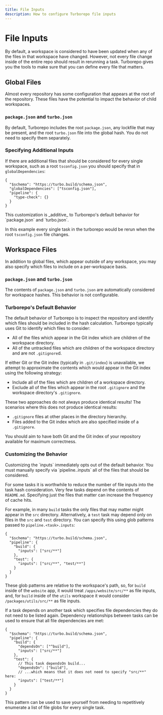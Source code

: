 ```yaml
---
title: File Inputs
description: How to configure Turborepo file inputs
---
```



# File Inputs

By default, a workspace is considered to have been updated when any of the files in that workspace have changed. However, not every file change inside of the entire repo should result in rerunning a task. Turborepo gives you the tools to make sure that you can define every file that matters.

## Global Files

Almost every repository has some configuration that appears at the root of the repository. These files have the potential to impact the behavior of child workspaces.

### `package.json` and `turbo.json`

By default, Turborepo includes the root `package.json`, any lockfile that may be present, and the root `turbo.json` file into the global hash. You do not need to specify them separately.

### Specifying Additional Inputs

If there are additional files that should be considered for every single workspace, such as a root `tsconfig.json` you should specify that in `globalDependencies`:

```jsonc filename="/turbo.json"
{
  "$schema": "https://turbo.build/schema.json",
  "globalDependencies": ["tsconfig.json"],
  "pipeline": {
    "type-check": {}
  }
}
```

<Callout type="info">
  This customization is _additive_ to Turborepo's default behavior for `package.json` and `turbo.json`.
</Callout>

In this example every single task in the turborepo would be rerun when the root `tsconfig.json` file changes.

## Workspace Files

In addition to global files, which appear outside of any workspace, you may also specify which files to include on a per-workspace basis.

### `package.json` and `turbo.json`

The contents of `package.json` and `turbo.json` are automatically considered for workspace hashes. This behavior is not configurable.

### Turborepo's Default Behavior

The default behavior of Turborepo is to inspect the repository and identify which files should be included in the hash calculation. Turborepo typically uses Git to identify which files to consider:

- All of the files which appear in the Git index which are children of the workspace directory.
- All of the untracked files which are children of the workspace directory and are not `.gitignore`d.

If either Git or the Git index (typically in `.git/index`) is unavailable, we attempt to approximate the contents which would appear in the Git index using the following strategy:

- Include all of the files which are children of a workspace directory.
- Exclude all of the files which appear in the root `.gitignore` and the workspace directory's `.gitignore`.

<Callout type="info">
  These two approaches do not always produce identical results! The scenarios where this does not produce identical results:

- `.gitignore` files at other places in the directory hierarchy.
- Files added to the Git index which are also specified inside of a `.gitignore`.

You should aim to have both Git and the Git index of your repository available for maximum correctness.

</Callout>

### Customizing the Behavior

<Callout>
  Customizing the `inputs` immediately opts out of the default behavior. You must manually specify via `pipeline.<task>.inputs` all of the files that should be considered.
</Callout>

For some tasks it is worthwhile to reduce the number of file inputs into the task hash consideration. Very few tasks depend on the contents of `README.md`. Specifying just the files that matter can increase the frequency of cache hits.

For example, in many `build` tasks the only files that may matter might appear in the `src` directory. Alternatively, a `test` task may depend only on files in the `src` and `test` directory. You can specify this using glob patterns passed to `pipeline.<task>.inputs`:

```jsonc filename="/turbo.json"
{
  "$schema": "https://turbo.build/schema.json",
  "pipeline": {
    "build": {
      "inputs": ["src/**"]
    },
    "test": {
      "inputs": ["src/**", "test/**"]
    }
  }
}
```

These glob patterns are relative to the workspace's path, so, for `build` inside of the `website` app, it would treat `/apps/website/src/**` as file inputs, and, for `build` inside of the `utils` workspace it would consider `/packages/utils/src/**` as file inputs.

If a task depends on another task which specifies file dependencies they do not need to be listed again. Dependency relationships between tasks can be used to ensure that all file dependencies are met:

```jsonc filename="/turbo.json"
{
  "$schema": "https://turbo.build/schema.json",
  "pipeline": {
    "build": {
      "dependsOn": ["^build"],
      "inputs": ["src/**"]
    },
    "test": {
      // This task dependsOn build...
      "dependsOn": ["build"],
      // ...which means that it does not need to specify "src/**" here:
      "inputs": ["test/**"]
    }
  }
}
```

This pattern can be used to save yourself from needing to repetitively enumerate a list of file globs for every single task.
